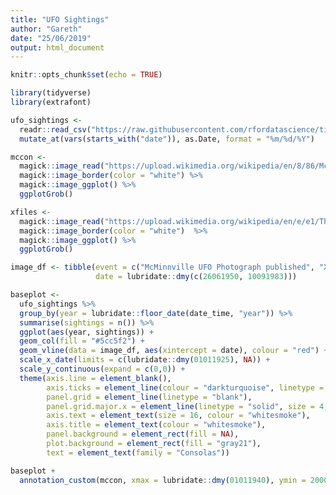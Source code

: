 ```yaml
---
title: "UFO Sightings"
author: "Gareth"
date: "25/06/2019"
output: html_document
---
```


```r
knitr::opts_chunk$set(echo = TRUE)
```

```r

library(tidyverse)
library(extrafont)

ufo_sightings <- 
  readr::read_csv("https://raw.githubusercontent.com/rfordatascience/tidytuesday/master/data/2019/2019-06-25/ufo_sightings.csv") %>% 
  mutate_at(vars(starts_with("date")), as.Date, format = "%m/%d/%Y")

mccon <- 
  magick::image_read("https://upload.wikimedia.org/wikipedia/en/8/86/McMinnville_UFO_Photograph.jpg") %>% 
  magick::image_border(color = "white") %>% 
  magick::image_ggplot() %>% 
  ggplotGrob()

xfiles <- 
  magick::image_read("https://upload.wikimedia.org/wikipedia/en/e/e1/Thexfiles.jpg") %>% 
  magick::image_border(color = "white")  %>% 
  magick::image_ggplot() %>% 
  ggplotGrob()

image_df <- tibble(event = c("McMinnville UFO Photograph published", "X Files Premieres"),
                   date = lubridate::dmy(c(26061950, 10091983)))

baseplot <- 
  ufo_sightings %>%  
  group_by(year = lubridate::floor_date(date_time, "year")) %>% 
  summarise(sightings = n()) %>% 
  ggplot(aes(year, sightings)) + 
  geom_col(fill = "#5cc5f2") + 
  geom_vline(data = image_df, aes(xintercept = date), colour = "red") + 
  scale_x_date(limits = c(lubridate::dmy(01011925), NA)) +
  scale_y_continuous(expand = c(0,0)) +
  theme(axis.line = element_blank(), 
        axis.ticks = element_line(colour = "darkturquoise", linetype = "blank"),
        panel.grid = element_line(linetype = "blank"),
        panel.grid.major.x = element_line(linetype = "solid", size = 4, colour = "#474747"), 
        axis.text = element_text(size = 16, colour = "whitesmoke"), 
        axis.title = element_text(colour = "whitesmoke"),
        panel.background = element_rect(fill = NA), 
        plot.background = element_rect(fill = "gray21"), 
        text = element_text(family = "Consolas"))

baseplot +
  annotation_custom(mccon, xmax = lubridate::dmy(01011940), ymin = 2000, ymax = 4000)
  

```

